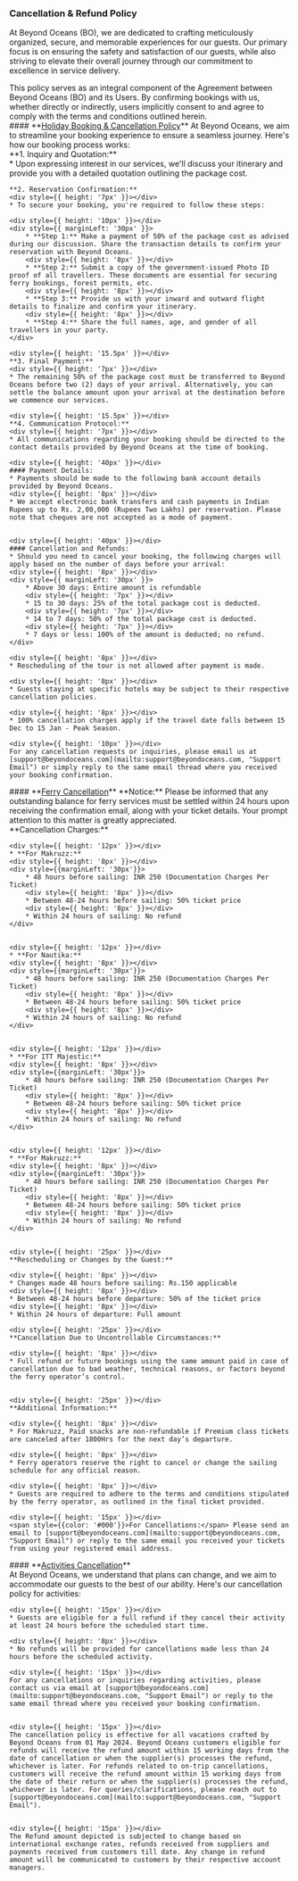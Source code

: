 ### Cancellation & Refund Policy
At Beyond Oceans (BO), we are dedicated to crafting meticulously organized, secure, and memorable experiences for our guests. Our primary focus is on ensuring the safety and satisfaction of our guests, while also striving to elevate their overall journey through our commitment to excellence in service delivery.

<div style={{ height: '15.5px' }}></div>
This policy serves as an integral component of the Agreement between Beyond Oceans (BO) and its Users. By confirming bookings with us, whether directly or indirectly, users implicitly consent to and agree to comply with the terms and conditions outlined herein.



<div style={{ height: '40px' }}></div>
#### **<ins>Holiday Booking & Cancellation Policy</ins>**
At Beyond Oceans, we aim to streamline your booking experience to ensure a seamless journey. Here's how our booking process works:

<div style={{ height: '15.5px' }}></div>
<div style={{marginLeft: '25px'}}>
    **1. Inquiry and Quotation:**
    <div style={{ height: '7px' }}></div>
    * Upon expressing interest in our services, we'll discuss your itinerary and provide you with a detailed quotation outlining the package cost.
    <div style={{ height: '15.5px' }}></div>

    **2. Reservation Confirmation:**
    <div style={{ height: '7px' }}></div>
    * To secure your booking, you're required to follow these steps:

    <div style={{ height: '10px' }}></div>
    <div style={{ marginLeft: '30px' }}>
        * **Step 1:** Make a payment of 50% of the package cost as advised during our discussion. Share the transaction details to confirm your reservation with Beyond Oceans.
        <div style={{ height: '8px' }}></div>
        * **Step 2:** Submit a copy of the government-issued Photo ID proof of all travellers. These documents are essential for securing ferry bookings, forest permits, etc.
        <div style={{ height: '8px' }}></div>
        * **Step 3:** Provide us with your inward and outward flight details to finalize and confirm your itinerary.
        <div style={{ height: '8px' }}></div>
        * **Step 4:** Share the full names, age, and gender of all travellers in your party.
    </div>

    <div style={{ height: '15.5px' }}></div>
    **3. Final Payment:**
    <div style={{ height: '7px' }}></div>
    * The remaining 50% of the package cost must be transferred to Beyond Oceans before two (2) days of your arrival. Alternatively, you can settle the balance amount upon your arrival at the destination before we commence our services.

    <div style={{ height: '15.5px' }}></div>
    **4. Communication Protocol:**
    <div style={{ height: '7px' }}></div>
    * All communications regarding your booking should be directed to the contact details provided by Beyond Oceans at the time of booking.

    <div style={{ height: '40px' }}></div>
    #### Payment Details:
    * Payments should be made to the following bank account details provided by Beyond Oceans.
    <div style={{ height: '8px' }}></div>
    * We accept electronic bank transfers and cash payments in Indian Rupees up to Rs. 2,00,000 (Rupees Two Lakhs) per reservation. Please note that cheques are not accepted as a mode of payment.


    <div style={{ height: '40px' }}></div>
    #### Cancellation and Refunds: 
    * Should you need to cancel your booking, the following charges will apply based on the number of days before your arrival:
    <div style={{ height: '8px' }}></div>
    <div style={{ marginLeft: '30px' }}>
        * Above 30 days: Entire amount is refundable
        <div style={{ height: '7px' }}></div>
        * 15 to 30 days: 25% of the total package cost is deducted.
        <div style={{ height: '7px' }}></div>
        * 14 to 7 days: 50% of the total package cost is deducted.
        <div style={{ height: '7px' }}></div>
        * 7 days or less: 100% of the amount is deducted; no refund.
    </div>

    <div style={{ height: '8px' }}></div>
    * Rescheduling of the tour is not allowed after payment is made.

    <div style={{ height: '8px' }}></div>
    * Guests staying at specific hotels may be subject to their respective cancellation policies.

    <div style={{ height: '8px' }}></div>
    * 100% cancellation charges apply if the travel date falls between 15 Dec to 15 Jan - Peak Season.

    <div style={{ height: '10px' }}></div>
    For any cancellation requests or inquiries, please email us at [support@beyondoceans.com](mailto:support@beyondoceans.com, "Support Email") or simply reply to the same email thread where you received your booking confirmation.

</div>




<div style={{ height: '40px' }}></div>
#### **<ins>Ferry Cancellation</ins>**
<span style={{color: '#000'}}>**Notice:**</span> Please be informed that any outstanding balance for ferry services must be settled within 24 hours upon receiving the confirmation email, along with your ticket details. Your prompt attention to this matter is greatly appreciated.

<div style={{ height: '15px' }}></div>
<div style={{ marginLeft: '25px' }}>
    **Cancellation Charges:**

    <div style={{ height: '12px' }}></div>
    * **For Makruzz:**
    <div style={{ height: '8px' }}></div>
    <div style={{marginLeft: '30px'}}>
        * 48 hours before sailing: INR 250 (Documentation Charges Per Ticket)
        <div style={{ height: '8px' }}></div>
        * Between 48-24 hours before sailing: 50% ticket price
        <div style={{ height: '8px' }}></div>
        * Within 24 hours of sailing: No refund
    </div>


    <div style={{ height: '12px' }}></div>
    * **For Nautika:**
    <div style={{ height: '8px' }}></div>
    <div style={{marginLeft: '30px'}}>
        * 48 hours before sailing: INR 250 (Documentation Charges Per Ticket)
        <div style={{ height: '8px' }}></div>
        * Between 48-24 hours before sailing: 50% ticket price
        <div style={{ height: '8px' }}></div>
        * Within 24 hours of sailing: No refund
    </div>


    <div style={{ height: '12px' }}></div>
    * **For ITT Majestic:**
    <div style={{ height: '8px' }}></div>
    <div style={{marginLeft: '30px'}}>
        * 48 hours before sailing: INR 250 (Documentation Charges Per Ticket)
        <div style={{ height: '8px' }}></div>
        * Between 48-24 hours before sailing: 50% ticket price
        <div style={{ height: '8px' }}></div>
        * Within 24 hours of sailing: No refund
    </div>


    <div style={{ height: '12px' }}></div>
    * **For Makruzz:**
    <div style={{ height: '8px' }}></div>
    <div style={{marginLeft: '30px'}}>
        * 48 hours before sailing: INR 250 (Documentation Charges Per Ticket)
        <div style={{ height: '8px' }}></div>
        * Between 48-24 hours before sailing: 50% ticket price
        <div style={{ height: '8px' }}></div>
        * Within 24 hours of sailing: No refund
    </div>


    <div style={{ height: '25px' }}></div>
    **Rescheduling or Changes by the Guest:**

    <div style={{ height: '8px' }}></div>
    * Changes made 48 hours before sailing: Rs.150 applicable
    <div style={{ height: '8px' }}></div>
    * Between 48-24 hours before departure: 50% of the ticket price
    <div style={{ height: '8px' }}></div>
    * Within 24 hours of departure: Full amount

    <div style={{ height: '25px' }}></div>
    **Cancellation Due to Uncontrollable Circumstances:**

    <div style={{ height: '8px' }}></div>
    * Full refund or future bookings using the same amount paid in case of cancellation due to bad weather, technical reasons, or factors beyond the ferry operator’s control.


    <div style={{ height: '25px' }}></div>
    **Additional Information:**

    <div style={{ height: '8px' }}></div>
    * For Makruzz, Paid snacks are non-refundable if Premium class tickets are canceled after 1800Hrs for the next day’s departure.
    
    <div style={{ height: '8px' }}></div>
    * Ferry operators reserve the right to cancel or change the sailing schedule for any official reason.
    
    <div style={{ height: '8px' }}></div>
    * Guests are required to adhere to the terms and conditions stipulated by the ferry operator, as outlined in the final ticket provided.

    <div style={{ height: '15px' }}></div>
    <span style={{color: '#000'}}>For Cancellations:</span> Please send an email to [support@beyondoceans.com](mailto:support@beyondoceans.com, "Support Email") or reply to the same email you received your tickets from using your registered email address.

</div>




<div style={{ height: '40px' }}></div>
#### **<ins>Activities Cancellation</ins>**

<div style={{ height: '10px' }}></div>
<div style={{ marginLeft: '25px' }}>
    At Beyond Oceans, we understand that plans can change, and we aim to accommodate our guests to the best of our ability. Here's our cancellation policy for activities:
    
    <div style={{ height: '15px' }}></div>
    * Guests are eligible for a full refund if they cancel their activity at least 24 hours before the scheduled start time.
    
    <div style={{ height: '8px' }}></div>
    * No refunds will be provided for cancellations made less than 24 hours before the scheduled activity.

    <div style={{ height: '15px' }}></div>
    For any cancellations or inquiries regarding activities, please contact us via email at [support@beyondoceans.com](mailto:support@beyondoceans.com, "Support Email") or reply to the same email thread where you received your booking confirmation.
    
    
    <div style={{ height: '15px' }}></div>
    The cancellation policy is effective for all vacations crafted by Beyond Oceans from 01 May 2024. Beyond Oceans customers eligible for refunds will receive the refund amount within 15 working days from the date of cancellation or when the supplier(s) processes the refund, whichever is later. For refunds related to on-trip cancellations, customers will receive the refund amount within 15 working days from the date of their return or when the supplier(s) processes the refund, whichever is later. For queries/clarifications, please reach out to [support@beyondoceans.com](mailto:support@beyondoceans.com, "Support Email").
    
    
    <div style={{ height: '15px' }}></div>
    The Refund amount depicted is subjected to change based on international exchange rates, refunds received from suppliers and payments received from customers till date. Any change in refund amount will be communicated to customers by their respective account managers.

</div>

<div style={{ height: '30px' }}></div>
